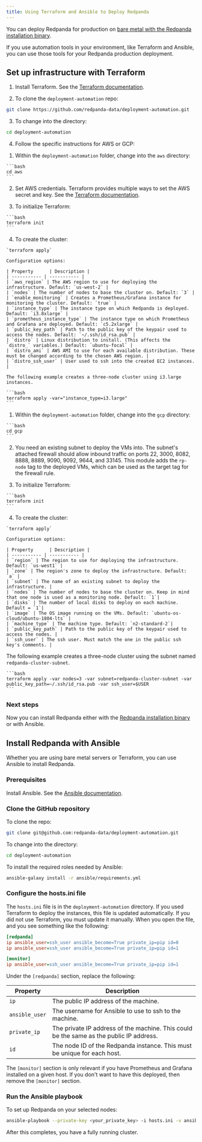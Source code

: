 ```yaml
---
title: Using Terraform and Ansible to Deploy Redpanda
---
```


<head>
    <meta name="title" content="Using Terraform and Ansible to deploy Redpanda | Redpanda Docs"/>
    <meta name="description" content="Using Terraform and Ansible to deploy Redpanda."/>
    <link rel="canonical" href="https://docs.redpanda.com/docs/deploy/deployment-option/self-hosted/manual/production/production-deployment-automation/" />
</head>


You can deploy Redpanda for production on [bare metal with the Redpanda installation binary](../../deployment/production-deployment).

If you use automation tools in your environment, like Terraform and Ansible, you can use those tools for your Redpanda production deployment.

## Set up infrastructure with Terraform

1. Install Terraform. See the [Terraform documentation](https://learn.hashicorp.com/tutorials/terraform/install-cli).

2. To clone the `deployment-automation` repo:

 ```bash
 git clone https://github.com/redpanda-data/deployment-automation.git
 ```

3. To change into the directory:

 ```bash
 cd deployment-automation
 ```

4. Follow the specific instructions for AWS or GCP:


<Tabs>
  <TabItem value="aws" label="AWS" default>

  1. Within the `deployment-automation` folder, change into the `aws` directory:

    ```bash
    cd aws
    ```

  2. Set AWS credentials. Terraform provides multiple ways to set the AWS secret and key. See the [Terraform documentation](https://registry.terraform.io/providers/hashicorp/aws/latest/docs#environment-variables).

  3. To initialize Terraform:

    ```bash
    terraform init
    ```

  4. To create the cluster: 
   
    `terraform apply` 
    
    Configuration options:

    | Property      | Description |
    | ----------- | ----------- |
    | `aws_region` | The AWS region to use for deploying the infrastructure. Default: `us-west-2` |
    | `nodes` | The number of nodes to base the cluster on. Default: `3` |
    | `enable_monitoring` | Creates a Prometheus/Grafana instance for monitoring the cluster. Default: `true` |
    | `instance_type` | The instance type on which Redpanda is deployed. Default: `i3.8xlarge` |
    | `prometheus_instance_type` | The instance type on which Prometheus and Grafana are deployed. Default: `c5.2xlarge` |
    | `public_key_path` | Path to the public key of the keypair used to access the nodes. Default: `~/.ssh/id_rsa.pub` |
    | `distro` | Linux distribution to install. (This affects the `distro_` variables.) Default: `ubuntu-focal` |
    | `distro_ami` | AWS AMI to use for each available distribution. These must be changed according to the chosen AWS region. |
    | `distro_ssh_user` | User used to ssh into the created EC2 instances. |
 
    The following example creates a three-node cluster using i3.large instances.

    ```bash
    terraform apply -var="instance_type=i3.large"
    ```


  </TabItem>

  <TabItem value="gcp" label="GCP">

  1. Within the `deployment-automation` folder, change into the `gcp` directory:

    ```bash
    cd gcp
    ```

  2. You need an existing subnet to deploy the VMs into. The subnet's attached firewall should allow inbound traffic on ports 22, 3000, 8082, 8888, 8889, 9090,  9092, 9644, and 33145. This module adds the `rp-node` tag to the deployed VMs, which can be used as the target tag for the firewall rule.

  3. To initialize Terraform:

    ```bash
    terraform init
    ```

  4. To create the cluster: 
 
    `terraform apply`
   
    Configuration options:
   
    | Property      | Description |
    | ----------- | ----------- |
    | `region` | The region to use for deploying the infrastructure. Default: `us-west1` |
    | `zone` | The region's zone to deploy the infrastructure. Default: `a` |
    | `subnet` | The name of an existing subnet to deploy the infrastructure. |
    | `nodes` | The number of nodes to base the cluster on. Keep in mind that one node is used as a monitoring node. Default: `1`|
    | `disks` | The number of local disks to deploy on each machine. Default = `1`|
    | `image` | The OS image running on the VMs. Default: `ubuntu-os-cloud/ubuntu-1804-lts` |
    | `machine_type` | The machine type. Default: `n2-standard-2`|
    | `public_key_path` | Path to the public key of the keypair used to access the nodes. |
    | `ssh_user` | The ssh user. Must match the one in the public ssh key's comments. |

   The following example creates a three-node cluster using the subnet named `redpanda-cluster-subnet`.

    ```bash
    terraform apply -var nodes=3 -var subnet=redpanda-cluster-subnet -var public_key_path=~/.ssh/id_rsa.pub -var ssh_user=$USER
    ```


  </TabItem>

</Tabs>


### Next steps

Now you can install Redpanda either with the [Redpanda installation binary](../../deployment/production-deployment) or with Ansible.

## Install Redpanda with Ansible

Whether you are using bare metal servers or Terraform, you can use Ansible to install Redpanda.

### Prerequisites

Install Ansible. See the [Ansible documentation](https://docs.ansible.com/ansible/latest/installation_guide/intro_installation.html).

### Clone the GitHub repository

To clone the repo:

```bash
git clone git@github.com:redpanda-data/deployment-automation.git
```

To change into the directory:

```bash
cd deployment-automation
```

To install the required roles needed by Ansible:

```bash
ansible-galaxy install -r ansible/requirements.yml
```

### Configure the hosts.ini file

The `hosts.ini` file is in the `deployment-automation` directory. If you used Terraform to deploy the instances, this file is updated automatically. If you did not use Terraform, you must update it
manually. When you open the file, and you see something like the following:

```ini
[redpanda]
ip ansible_user=ssh_user ansible_become=True private_ip=pip id=0
ip ansible_user=ssh_user ansible_become=True private_ip=pip id=1

[monitor]
ip ansible_user=ssh_user ansible_become=True private_ip=pip id=1
```

Under the `[redpanda]` section, replace the following:

| Property      | Description |
| ----------- | ----------- |
| `ip` | The public IP address of the machine. |
| `ansible_user` | The username for Ansible to use to ssh to the machine. |
| `private_ip` | The private IP address of the machine. This could be the same as the public IP address. |
| `id` | The node ID of the Redpanda instance. This must be unique for each host. |

The `[monitor]` section is only relevant if you have Prometheus and Grafana installed
on a given host. If you don't want to have this deployed, then remove the
`[monitor]` section.

### Run the Ansible playbook

To set up Redpanda on your selected nodes:

```bash
ansible-playbook --private-key <your_private_key> -i hosts.ini -v ansible/playbooks/provision-node.yml
```

After this completes, you have a fully running cluster.

